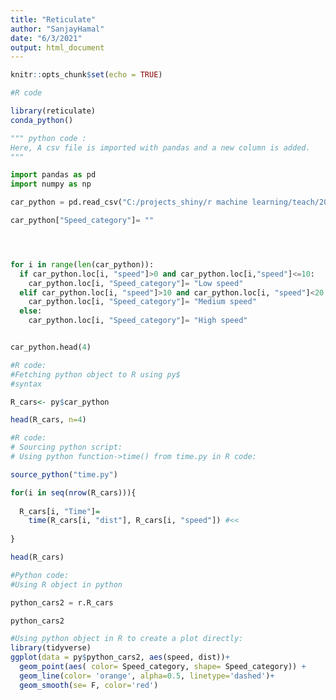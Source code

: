 ```yaml
---
title: "Reticulate"
author: "SanjayHamal"
date: "6/3/2021"
output: html_document
---
```


```r

knitr::opts_chunk$set(echo = TRUE)

```


```r
#R code

library(reticulate)
conda_python()

```


```python

""" python code :
Here, A csv file is imported with pandas and a new column is added.
"""

import pandas as pd
import numpy as np

car_python = pd.read_csv("C:/projects_shiny/r machine learning/teach/2021/data/cars_data.csv")

car_python["Speed_category"]= ""




for i in range(len(car_python)):
  if car_python.loc[i, "speed"]>0 and car_python.loc[i,"speed"]<=10:
    car_python.loc[i, "Speed_category"]= "Low speed"
  elif car_python.loc[i, "speed"]>10 and car_python.loc[i, "speed"]<20:
    car_python.loc[i, "Speed_category"]= "Medium speed"  
  else:
    car_python.loc[i, "Speed_category"]= "High speed"


car_python.head(4)


```


```r
#R code:
#Fetching python object to R using py$ 
#syntax

R_cars<- py$car_python 

head(R_cars, n=4)
```

```r
#R code:
# Sourcing python script:
# Using python function->time() from time.py in R code:

source_python("time.py")

for(i in seq(nrow(R_cars))){
  
  R_cars[i, "Time"]= 
    time(R_cars[i, "dist"], R_cars[i, "speed"]) #<<
  
}

head(R_cars)


```


```python

#Python code:
#Using R object in python

python_cars2 = r.R_cars

python_cars2
```


```r

#Using python object in R to create a plot directly:
library(tidyverse)
ggplot(data = py$python_cars2, aes(speed, dist))+
  geom_point(aes( color= Speed_category, shape= Speed_category)) +
  geom_line(color= 'orange', alpha=0.5, linetype='dashed')+
  geom_smooth(se= F, color='red')

```

